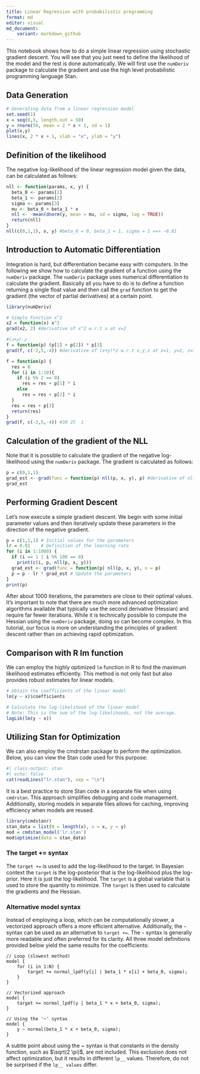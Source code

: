 ```yaml
---
title: Linear Regression with probabilistic programming
format: md
editor: visual
md_document:
    variant: markdown_github
---
```


This notebook shows how to do a simple linear regression using stochastic gradient descent. You will see that you just need to define the likelihood of the model and the rest is done automatically. We will first use the `numDeriv` package to calculate the gradient and use the high level probabilistic programming language Stan.

## Data Generation

```r
# Generating data from a linear regression model
set.seed(1)
x = seq(0,5, length.out = 50)
y = rnorm(50, mean = 2 * x + 1, sd = 1)
plot(x,y)
lines(x, 2 * x + 1, xlab = "x", ylab = "y")
```

## Definition of the likelihood

The negative log-likelihood of the linear regression model given the data, can be calculated as follows:

```r
nll <- function(params, x, y) {
  beta_0 <- params[1]
  beta_1 <- params[2]
  sigma <- params[3]
  mu <- beta_0 + beta_1 * x 
  nll <- -mean(dnorm(y, mean = mu, sd = sigma, log = TRUE))
  return(nll)
}
nll(c(0,1,1), x, y) #beta_0 = 0, beta_1 = 1, sigma = 1 ==> ~8.81
```

## Introduction to Automatic Differentiation

Integration is hard, but differentiation became easy with computers. In the following we show how to calculate the gradient of a function using the `numDeriv` package. The `numDeriv` package uses numerical differentiation to calculate the gradient. Basically all you have to do is to define a function returning a single float value and then call the `grad` function to get the gradient (the vector of partial derivatives) at a certain point.

```r
library(numDeriv)

# Simple Function x^2
x2 = function(x) x^2
grad(x2, 2) #derivative of x^2 w.r.t x at x=2

#(𝑥+𝑦)⋅𝑧
f = function(p) (p[1] + p[2]) * p[3]
grad(f, c(-2,5,-4)) #derivative of (x+y)*z w.r.t x,y,z at x=1, y=2, z=3

f = function(p) {
  res = 0
  for (i in 1:10){
    if (i %% 2 == 0)
      res = res + p[1] * i
    else
      res = res + p[2] * i
  }
  res = res + p[3]
  return(res)
}
grad(f, c(-2,5,-4)) #30 25  1

```

## Calculation of the gradient of the NLL

Note that it is possible to calculate the gradient of the negative log-likelihood using the `numDeriv` package. The gradient is calculated as follows:

```r
p = c(0,1,1)
grad_est <- grad(func = function(p) nll(p, x, y), p) #derivative of nll w.r.t p
grad_est
```

## Performing Gradient Descent

Let's now execute a simple gradient descent. We begin with some initial parameter values and then iteratively update these parameters in the direction of the negative gradient.

```r
p = c(1,1,1) # Initial values for the parameters
lr = 0.01    # Definition of the learning rate
for (i in 1:1000) {
  if (i == 1 | i %% 100 == 0)
    print(c(i, p, nll(p, x, y)))
  grad_est <- grad(func = function(p) nll(p, x, y), x = p)
  p = p - lr * grad_est # Update the parameters
}
print(p)
```

After about 1000 iterations, the parameters are close to their optimal values. It's important to note that there are much more advanced optimization algorithms available that typically use the second derivative (Hessian) and require far fewer iterations. While it is technically possible to compute the Hessian using the `numDeriv` package, doing so can become complex. In this tutorial, our focus is more on understanding the principles of gradient descent rather than on achieving rapid optimization.

## Comparison with R lm function

We can employ the highly optimized `lm` function in R to find the maximum likelihood estimates efficiently. This method is not only fast but also provides robust estimates for linear models.

```r
# Obtain the coefficients of the linear model
lm(y ~ x)$coefficients

# Calculate the log-likelihood of the linear model
# Note: This is the sum of the log-likelihoods, not the average.
logLik(lm(y ~ x)) 
```

## Utilizing Stan for Optimization

We can also employ the cmdrstan package to perform the optimization. Below, you can view the Stan code used for this purpose:

```r
#| class-output: stan
#| echo: false
cat(readLines("lr.stan"), sep = "\n")
```

It is a best practice to store Stan code in a separate file when using `cmdrstan`. This approach simplifies debugging and code management. Additionally, storing models in separate files allows for caching, improving efficiency when models are reused.

```r
library(cmdstanr)
stan_data = list(N = length(x), x = x, y = y)
mod = cmdstan_model('lr.stan')
mod$optimize(data = stan_data)
```

### The target += syntax

The `target +=` is used to add the log-likelihood to the target. In Bayesian context the `target` is the log-posterior that is the log-likelihood plus the log-prior. Here it is just the log-likelihood. The `target` is a global variable that is used to store the quantity to minimize. The `target` is then used to calculate the gradients and the Hessian.

### Alternative model syntax

Instead of employing a loop, which can be computationally slower, a vectorized approach offers a more efficient alternative. Additionally, the `~` syntax can be used as an alternative to `target +=`. The `~` syntax is generally more readable and often preferred for its clarity. All three model definitions provided below yield the same results for the coefficients:

``` {eval="FALSE"}
// Loop (slowest method)
model {
    for (i in 1:N) {
        target += normal_lpdf(y[i] | beta_1 * x[i] + beta_0, sigma);
    }
}

// Vectorized approach
model {
    target += normal_lpdf(y | beta_1 * x + beta_0, sigma);
}

// Using the '~' syntax
model {
    y ~ normal(beta_1 * x + beta_0, sigma);
}
```

A subtle point about using the \~ syntax is that constants in the density function, such as $\sqrt(2 \pi)$, are not included. This exclusion does not affect optimization, but it results in different `lp__` values. Therefore, do not be surprised if the `lp__ values` differ.
